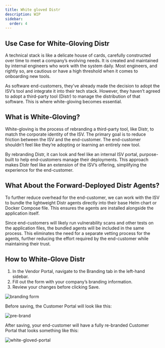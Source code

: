 ```yaml
---
title: White gloved Distr
description: WIP
sidebar:
  order: 4
---
```


## Use Case for White-Gloving Distr

A technical stack is like a delicate house of cards, carefully constructed over time to meet a company’s evolving needs. It is created and maintained by internal engineers who work with the system daily. Most engineers, and rightly so, are cautious or have a high threshold when it comes to onboarding new tools.

As software end-customers, they’ve already made the decision to adopt the ISV’s tool and integrate it into their tech stack. However, they haven’t agreed to adopt a third-party tool (Distr) to manage the distribution of that software. This is where white-gloving becomes essential.

## What is White-Gloving?

White-gloving is the process of rebranding a third-party tool, like Distr, to match the corporate identity of the ISV. The primary goal is to reduce friction between the ISV and the end-customer. The end-customer shouldn’t feel like they’re adopting or learning an entirely new tool.

By rebranding Distr, it can look and feel like an internal ISV portal, purpose-built to help end-customers manage their deployments. This approach makes Distr feel like an extension of the ISV’s offering, simplifying the experience for the end-customer.

## What About the Forward-Deployed Distr Agents?

To further reduce overhead for the end-customer, we can work with the ISV to bundle the lightweight Distr agents directly into their base Helm chart or Docker Compose file. This ensures the agents are installed alongside the application itself.

Since end-customers will likely run vulnerability scans and other tests on the application files, the bundled agents will be included in the same process. This eliminates the need for a separate vetting process for the agents, further reducing the effort required by the end-customer while maintaining their trust.

## How to White-Glove Distr

1. In the Vendor Portal, navigate to the Branding tab in the left-hand sidebar.
2. Fill out the form with your company’s branding information.
3. Review your changes before clicking Save.

![branding form](../../../../assets/docs/product/branding/before-branding.png)

Before saving, the Customer Portal will look like this:

![pre-brand](../../../../assets/docs/product/branding/branding-form.png)

After saving, your end-customer will have a fully re-branded Customer Portal that looks something like this:

![white-gloved-portal](../../../../assets/docs/product/branding/branding-after.png)